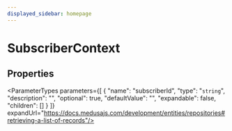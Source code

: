 ```yaml
---
displayed_sidebar: homepage
---
```



# SubscriberContext

## Properties

<ParameterTypes parameters={[
  {
    "name": "subscriberId",
    "type": "`string`",
    "description": "",
    "optional": true,
    "defaultValue": "",
    "expandable": false,
    "children": []
  }
]} expandUrl="https://docs.medusajs.com/development/entities/repositories#retrieving-a-list-of-records"/>
